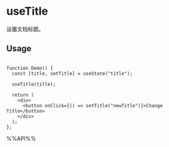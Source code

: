 # useTitle

设置文档标题。

## Usage

```tsx live

function Demo() {
  const [title, setTitle] = useState("title");

  useTitle(title);

  return (
    <div>
      <button onClick={() => setTitle("newTitle")}>Change Title</button>
    </div>
  );
};

```

%%API%%